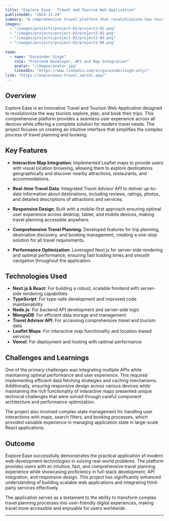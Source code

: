 ```yaml
---
title: "Explore Ease - Travel and Tourism Web Application"
publishedAt: "2024-11-24"
summary: "A comprehensive travel platform that revolutionizes how tourists explore, plan, and book their trips with seamless user experience and real-time data integration."
images:
  - "/images/projects/project-02/project2-01.png"
  - "/images/projects/project-02/project2-02.png"
  - "/images/projects/project-02/project2-03.png"
  - "/images/projects/project-02/project2-04.png"
 
team:
  - name: "Gurwinder Singh"
    role: "Frontend Developer, API and Map Integration"
    avatar: "/images/avatar.jpg"
    linkedIn: "https://www.linkedin.com/in/gurwindersingh-only/"
link: "https://explorease-travel.vercel.app/"
---
```


## Overview

Explore Ease is an innovative Travel and Tourism Web Application designed to revolutionize the way tourists explore, plan, and book their trips. This comprehensive platform provides a seamless user experience across all devices while offering a complete solution for modern travel needs. The project focuses on creating an intuitive interface that simplifies the complex process of travel planning and booking.

## Key Features

- **Interactive Map Integration**: Implemented Leaflet maps to provide users with visual location browsing, allowing them to explore destinations geographically and discover nearby attractions, restaurants, and accommodations.

- **Real-time Travel Data**: Integrated Travel Advisor API to deliver up-to-date information about destinations, including reviews, ratings, photos, and detailed descriptions of attractions and services.

- **Responsive Design**: Built with a mobile-first approach ensuring optimal user experience across desktop, tablet, and mobile devices, making travel planning accessible anywhere.

- **Comprehensive Travel Planning**: Developed features for trip planning, destination discovery, and booking management, creating a one-stop solution for all travel requirements.

- **Performance Optimization**: Leveraged Next.js for server-side rendering and optimal performance, ensuring fast loading times and smooth navigation throughout the application.

## Technologies Used

- **Next.js & React**: For building a robust, scalable frontend with server-side rendering capabilities
- **TypeScript**: For type-safe development and improved code maintainability
- **Node.js**: For backend API development and server-side logic
- **MongoDB**: For efficient data storage and management
- **Travel Advisor API**: For accessing comprehensive travel and tourism data
- **Leaflet Maps**: For interactive map functionality and location-based services
- **Vercel**: For deployment and hosting with optimal performance

## Challenges and Learnings

One of the primary challenges was integrating multiple APIs while maintaining optimal performance and user experience. This required implementing efficient data fetching strategies and caching mechanisms. Additionally, ensuring responsive design across various devices while maintaining the rich functionality of interactive maps presented unique technical challenges that were solved through careful component architecture and performance optimization.

The project also involved complex state management for handling user interactions with maps, search filters, and booking processes, which provided valuable experience in managing application state in large-scale React applications.

## Outcome

Explore Ease successfully demonstrates the practical application of modern web development technologies in solving real-world problems. The platform provides users with an intuitive, fast, and comprehensive travel planning experience while showcasing proficiency in full-stack development, API integration, and responsive design. This project has significantly enhanced understanding of building scalable web applications and integrating third-party services effectively.

The application serves as a testament to the ability to transform complex travel planning processes into user-friendly digital experiences, making travel more accessible and enjoyable for users worldwide.

---